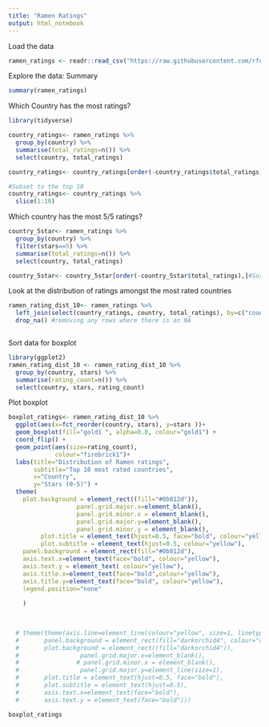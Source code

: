 ---
title: "Ramen Ratings"
output: html_notebook
---
Load the data
```{r}
ramen_ratings <- readr::read_csv("https://raw.githubusercontent.com/rfordatascience/tidytuesday/master/data/2019/2019-06-04/ramen_ratings.csv")

```
Explore the data: Summary
```{r}
summary(ramen_ratings)
```

Which Country has the most ratings?
```{r}
library(tidyverse)

country_ratings<- ramen_ratings %>%
  group_by(country) %>%
  summarise(total_ratings=n()) %>%
  select(country, total_ratings)

country_ratings<- country_ratings[order(-country_ratings$total_ratings),]#Sort by descendign ratings

#Subset to the top 10
country_ratings<- country_ratings %>%
  slice(1:10)
```

Which country has the most 5/5 ratings?
```{r}
country_5star<- ramen_ratings %>%
  group_by(country) %>%
  filter(stars==5) %>%
  summarise(total_ratings=n()) %>%
  select(country, total_ratings)

country_5star<- country_5star[order(-country_5star$total_ratings),]#Sort by descendign ratings

```


Look at the distribution of ratings amongst the most rated countries
```{r}
ramen_rating_dist_10<- ramen_ratings %>%
  left_join(select(country_ratings, country, total_ratings), by=c("country"="country")) %>%
  drop_na() #removing any rows where there is an NA



```

Sort data for boxplot
```{r}
library(ggplot2)
ramen_rating_dist_10 <- ramen_rating_dist_10 %>%
  group_by(country, stars) %>%
  summarise(rating_count=n()) %>%
  select(country, stars, rating_count)
```
Plot boxplot
```{r}
boxplot_ratings<- ramen_rating_dist_10 %>%
  ggplot(aes(x=fct_reorder(country, stars), y=stars ))+
  geom_boxplot(fill="gold1 ", alpha=0.8, colour="gold1") +
  coord_flip() +
  geom_point(aes(size=rating_count),
             colour="firebrick1")+
  labs(title="Distribution of Ramen ratings",
       subtitle="Top 10 most rated countries",
       x="Country",
       y="Stars (0-5)") +
  theme(
    plot.background = element_rect((fill="#0b012d")),
                   panel.grid.major.x=element_blank(),
                   panel.grid.minor.x = element_blank(),
                   panel.grid.major.y=element_blank(),
                   panel.grid.minor.y = element_blank(),
         plot.title = element_text(hjust=0.5, face="bold", colour="yellow"),
         plot.subtitle = element_text(hjust=0.5, colour="yellow"),
    panel.background = element_rect(fill="#0b012d"),
    axis.text.x=element_text(face="bold", colour="yellow"),
    axis.text.y = element_text( colour="yellow"),
    axis.title.x=element_text(face="bold",colour="yellow"),
    axis.title.y=element_text(face="bold", colour="yellow"),
    legend.position="none"
    
    )

  
  
  # theme(theme(axis.line=element_line(colour="yellow", size=1, linetype = "solid"),
  #       panel.background = element_rect(fill="darkorchid4", colour="darkorchid4",size=0.5, linetype="solid"),
  #       plot.background = element_rect((fill="darkorchid4")),
  #                 panel.grid.major.x=element_blank(),
  #                # panel.grid.minor.x = element_blank(),
  #                 panel.grid.major.y=element_line(size=1),
  #       plot.title = element_text(hjust=0.5, face="bold"),
  #       plot.subtitle = element_text(hjust=0.5),
  #       axis.text.x=element_text(face="bold"),
  #       axis.text.y = element_text(face="bold")))

boxplot_ratings
```
